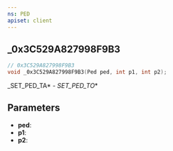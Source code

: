```yaml
---
ns: PED
apiset: client
---
```

## _0x3C529A827998F9B3

```c
// 0x3C529A827998F9B3
void _0x3C529A827998F9B3(Ped ped, int p1, int p2);
```

_SET_PED_TA* - _SET_PED_TO_*

## Parameters
* **ped**:
* **p1**:
* **p2**: